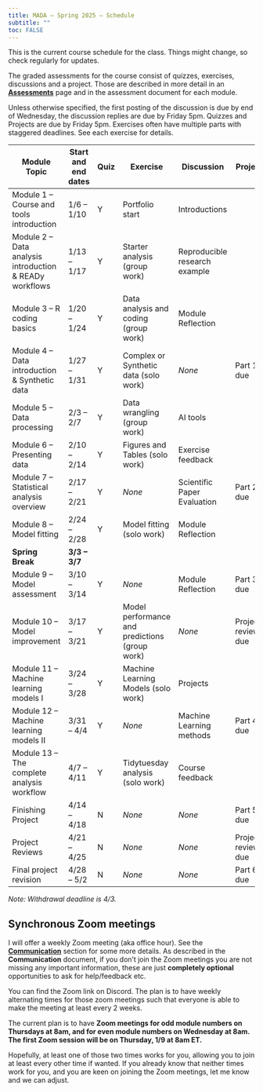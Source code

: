 ```yaml
---
title: MADA – Spring 2025 – Schedule
subtitle: ""
toc: FALSE
---
```


This is the current course schedule for the class.
Things might change, so check regularly for updates.

The graded assessments for the course consist of quizzes, exercises, discussions and a project.
Those are described in more detail in an [**Assessments**](assessments-overview.qmd) page and in the assessment document for each module.

::: emphasis
Unless otherwise specified, the first posting of the discussion is due by end of Wednesday, the discussion replies are due by Friday 5pm.
Quizzes and Projects are due by Friday 5pm.
Exercises often have multiple parts with staggered deadlines.
See each exercise for details.
:::

| **Module Topic** | **Start and end dates** | Quiz | Exercise | **Discussion** | Project |
|------------|------------|------------|------------|------------|------------|
| Module 1 -- Course and tools introduction | 1/6 -- 1/10 | Y | Portfolio start | Introductions |  |
| Module 2 -- Data analysis introduction & READy workflows | 1/13 -- 1/17 | Y | Starter analysis (group work) | Reproducible research example |  |
| Module 3 -- R coding basics | 1/20 -- 1/24 | Y | Data analysis and coding (group work) | Module Reflection |  |
| Module 4 -- Data introduction & Synthetic data | 1/27 -- 1/31 | Y | Complex or Synthetic data (solo work) | *None* | Part 1 due |
| Module 5 -- Data processing | 2/3 -- 2/7 | Y | Data wrangling (group work) | AI tools |  |
| Module 6 -- Presenting data | 2/10 -- 2/14 | Y | Figures and Tables (solo work) | Exercise feedback |  |
| Module 7 -- Statistical analysis overview | 2/17 -- 2/21 | Y | *None* | Scientific Paper Evaluation | Part 2 due |
| Module 8 -- Model fitting | 2/24 -- 2/28 | Y | Model fitting (solo work) | Module Reflection |  |
| **Spring Break** | **3/3 -- 3/7** |  |  |  |  |
| Module 9 -- Model assessment | 3/10 -- 3/14 | Y | *None* | Module Reflection | Part 3 due |
| Module 10 -- Model improvement | 3/17 -- 3/21 | Y | Model performance and predictions (group work) | *None* | Project reviews due |
| Module 11 -- Machine learning models I | 3/24 -- 3/28 | Y | Machine Learning Models (solo work) | Projects |  |
| Module 12 -- Machine learning models II | 3/31 -- 4/4 | Y | *None* | Machine Learning methods | Part 4 due |
| Module 13 -- The complete analysis workflow | 4/7 -- 4/11 | Y | Tidytuesday analysis (solo work) | Course feedback |  |
| Finishing Project | 4/14 -- 4/18 | N | *None* | *None* | Part 5 due |
| Project Reviews | 4/21 -- 4/25 | N | *None* | *None* | Project reviews due |
| Final project revision | 4/28 -- 5/2 | N | *None* | *None* | Part 6 due |

*Note: Withdrawal deadline is 4/3.*

## Synchronous Zoom meetings

I will offer a weekly Zoom meeting (aka office hour).
See the [**Communication**](course-communication.qmd) section for some more details.
As described in the **Communication** document, if you don't join the Zoom meetings you are not missing any important information, these are just **completely optional** opportunities to ask for help/feedback etc.

You can find the Zoom link on Discord.
The plan is to have weekly alternating times for those zoom meetings such that everyone is able to make the meeting at least every 2 weeks.

The current plan is to have **Zoom meetings for odd module numbers on Thursdays at 8am, and for even module numbers on Wednesday at 8am. The first Zoom session will be on Thursday, 1/9 at 8am ET.**

Hopefully, at least one of those two times works for you, allowing you to join at least every other time if wanted.
If you already know that neither times work for you, and you are keen on joining the Zoom meetings, let me know and we can adjust.
